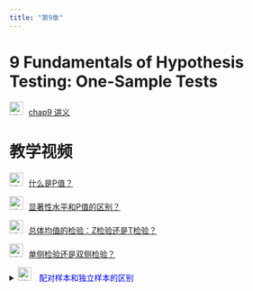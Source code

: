 ```yaml
---
title: "第9章"
---
```


# 9 Fundamentals of Hypothesis Testing: One-Sample Tests

<img src="img/teacher.png" alt="讲义" style="width: 24px; height: 24px;margin-right: 10px">[chap9
        讲义](https://lizongzhang.github.io/business_stat/chap9.html)

# 教学视频 

<img src="img/video.png" alt="讲义" style="width: 24px; height: 24px;margin-right: 10px">[什么是P值？](https://www.bilibili.com/video/BV1F64y1C7nq/?p=1) 

<img src="img/video.png" alt="讲义" style="width: 24px; height: 24px;margin-right: 10px">[显著性水平和P值的区别？](https://www.bilibili.com/video/BV1F64y1C7nq/?p=2) 

<img src="img/video.png" alt="讲义" style="width: 24px; height: 24px;margin-right: 10px">[总体均值的检验：Z检验还是T检验？](https://www.bilibili.com/video/BV1F64y1C7nq/?p=3) 

<img src="img/video.png" alt="讲义" style="width: 24px; height: 24px;margin-right: 10px">[单侧检验还是双侧检验？](https://www.bilibili.com/video/BV1F64y1C7nq/?p=4) 

<details>
  <summary> 
  <img src="img/video.png" alt="讲义" style="width: 24px; height: 24px;margin-right: 10px">
  <span style="color:blue;">配对样本和独立样本的区别</summary>


{{< video img/paired_samples480p.mp4 >}}
    
<details>

## Excel操作视频



<img src="img/video.png" alt="讲义" style="width: 24px; height: 24px;margin-right: 10px">[Excel 总体均值的Z检验：Z.test函数](https://www.bilibili.com/video/BV1L54y1r73w/)

<img src="img/video.png" alt="讲义" style="width: 24px; height: 24px;margin-right: 10px">[Excel 总体均值的T检验](https://www.bilibili.com/video/BV1uv411r7ws/)
        
<img src="img/video.png" alt="讲义" style="width: 24px; height: 24px;margin-right: 10px">[Excel 总体均值的T检验：P值法和临界值法](https://www.bilibili.com/video/BV1mr4y1w7yp/)



## SPSS操作视频

<img src="img/video.png" alt="讲义" style="width: 24px; height: 24px;margin-right: 10px">[单个总体参数的T检验](https://www.bilibili.com/video/BV1jZ4y1L7ne/)


<img src="img/link.png" style="width: 24px; height: 24px;margin-right: 10px">[习题答案 9.14, 9.24, 9.25, 9.47, 9.50, 9.56 ](https://lizongzhang.github.io/business_stat/solution9.html)
